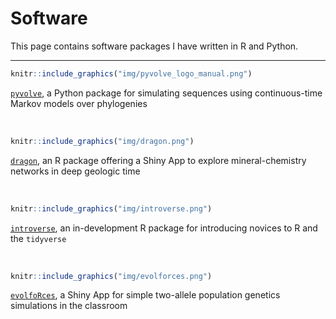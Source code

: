 <br><br>


# Software

This page contains software packages I have written in R and Python.

<hr>

```r
knitr::include_graphics("img/pyvolve_logo_manual.png")
```
[`pyvolve`](https://github.com/sjspielman/pyvolve), a Python package for simulating sequences using continuous-time Markov models over phylogenies 


<br>

```r
knitr::include_graphics("img/dragon.png")
```
[`dragon`](https://github.com/sjspielman/dragon), an R package offering a Shiny App to explore mineral-chemistry networks in deep geologic time

<br>

```r
knitr::include_graphics("img/introverse.png")
```
[`introverse`](https://github.com/sjspielman/introverse), an in-development R package for introducing novices to R and the `tidyverse`


<br>

```r
knitr::include_graphics("img/evolforces.png")
```
[`evolfoRces`](https://github.com/spielmanlab/evolfoRces), a Shiny App for simple two-allele population genetics simulations in the classroom

